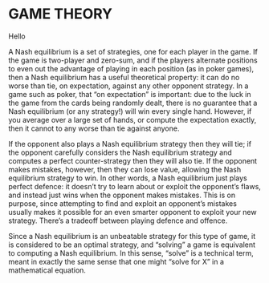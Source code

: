 # GAME THEORY {#sec-gametheory}

Hello


A Nash equilibrium is a set of strategies, one for each player in the game. If the game is two-player and zero-sum, and if the players alternate positions to even out the advantage of playing in each position (as in poker games), then a Nash equilibrium has a useful theoretical property: it can do no worse than tie, on expectation, against any other opponent strategy. In a game such as poker, that "on expectation" is important: due to the luck in the game from the cards being randomly dealt, there is no guarantee that a Nash equilibrium (or any strategy!) will win every single hand. However, if you average over a large set of hands, or compute the expectation exactly, then it cannot to any worse than tie against anyone.

If the opponent also plays a Nash equilibrium strategy then they will tie; if the opponent carefully considers the Nash equilibrium strategy and computes a perfect counter-strategy then they will also tie. If the opponent makes mistakes, however, then they can lose value, allowing the Nash equilibrium strategy to win. In other words, a Nash equilibrium just plays perfect defence: it doesn't try to learn about or exploit the opponent's flaws, and instead just wins when the opponent makes mistakes. This is on purpose, since attempting to find and exploit an opponent's mistakes usually makes it possible for an even smarter opponent to exploit your new strategy. There's a tradeoff between playing defence and offence.

Since a Nash equilibrium is an unbeatable strategy for this type of game, it is considered to be an optimal strategy, and "solving" a game is equivalent to computing a Nash equilibrium. In this sense, "solve" is a technical term, meant in exactly the same sense that one might "solve for X" in a mathematical equation.